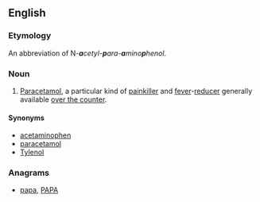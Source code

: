 {{wikipedia|paracetamol}}
==English==

===Etymology===
An abbreviation of N''-'''a'''cetyl-'''p'''ara-'''a'''mino'''p'''henol''.

===Noun===
{{en-noun|-}}

# {{context|pharmaceutical drug|lang=en}} [[paracetamol|Paracetamol]], a particular kind of [[painkiller]] and [[fever]]-[[reducer]] generally available [[over the counter]].
====Synonyms====
* [[acetaminophen]]
* [[paracetamol]]
* [[Tylenol]]

===Anagrams===
* [[papa#English|papa]], [[PAPA#English|PAPA]]